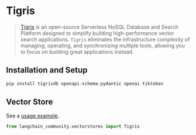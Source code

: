 # Tigris

> [Tigris](https://tigrisdata.com) is an open-source Serverless NoSQL Database and Search Platform designed to simplify building high-performance vector search applications.
> `Tigris` eliminates the infrastructure complexity of managing, operating, and synchronizing multiple tools, allowing you to focus on building great applications instead.

## Installation and Setup


```bash
pip install tigrisdb openapi-schema-pydantic openai tiktoken
```

## Vector Store

See a [usage example](/docs/integrations/vectorstores/tigris).

```python
from langchain_community.vectorstores import Tigris
```
